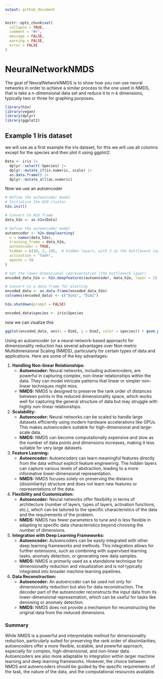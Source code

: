 ```yaml
---
output: github_document
---
```


<!-- README.md is generated from README.Rmd. Please edit that file -->

```r
knitr::opts_chunk$set(
  collapse = TRUE,
  comment = "#>",
  message = FALSE,
  warning = FALSE,
  error = FALSE
)
```

# NeuralNetworkNMDS

<!-- badges: start -->
<!-- badges: end -->

The goal of NeuralNetworkNMDS is to show how you can use neural networks in order to achieve a similar process to the one used in NMDS, that is take a n-dimensional data set and reduce it to n-k dimensions, typically two or three for graphing purposes.

```r
library(h2o)
library(vegan)
library(dplyr)
library(ggplot2)
```

## Example 1 Iris dataset

we will use as a first example the iris dataset, for this we will use all columns except for the species and then plot it using ggplot2:

```r
Data <- iris |> 
  dplyr::select(-Species) |> 
  dplyr::mutate_if(is.numeric, scale) |> 
  as.data.frame() |> 
  dplyr::mutate_all(as.numeric)
```

Now we use an autoencoder

```r
# Define the autoencoder model
# Initialize the H2O cluster
h2o.init()

# Convert to H2O frame
data_h2o <- as.h2o(Data)

# Define the autoencoder model
autoencoder <- h2o.deeplearning(
  x = names(data_h2o),
  training_frame = data_h2o,
  autoencoder = TRUE,
  hidden = c(10, 2, 10),  # hidden layers, with 2 as the bottleneck layer
  activation = "Tanh",
  epochs = 50
)

# Get the lower-dimensional representation (the bottleneck layer)
encoded_data_h2o <- h2o.deepfeatures(autoencoder, data_h2o, layer = 2)

# Convert to a data frame for plotting
encoded_data <- as.data.frame(encoded_data_h2o)
colnames(encoded_data) <- c("Dim1", "Dim2")

h2o.shutdown(prompt = FALSE)

encoded_data$species <- iris$Species
```

now we can visalize this

```r
ggplot(encoded_data, aes(x = Dim1, y = Dim2, color = species)) + geom_point()
```


Using an autoencoder (or a neural network-based approach) for dimensionality reduction has several advantages over Non-metric Multidimensional Scaling (NMDS), particularly for certain types of data and applications. Here are some of the key advantages:

1. **Handling Non-linear Relationships:**
   - **Autoencoder:** Neural networks, including autoencoders, are powerful in capturing complex, non-linear relationships within the data. They can model intricate patterns that linear or simpler non-linear techniques might miss.
   - **NMDS:** NMDS is designed to preserve the rank order of distances between points in the reduced dimensionality space, which works well for capturing the general structure of data but may struggle with highly non-linear relationships.

2. **Scalability:**
   - **Autoencoder:** Neural networks can be scaled to handle large datasets efficiently using modern hardware accelerations like GPUs. This makes autoencoders suitable for high-dimensional and large-scale data.
   - **NMDS:** NMDS can become computationally expensive and slow as the number of data points and dimensions increases, making it less suitable for very large datasets.

3. **Feature Learning:**
   - **Autoencoder:** Autoencoders can learn meaningful features directly from the data without explicit feature engineering. The hidden layers can capture various levels of abstraction, leading to a more informative lower-dimensional representation.
   - **NMDS:** NMDS focuses solely on preserving the distance (dissimilarity) structure and does not learn new features or representations of the data.

4. **Flexibility and Customization:**
   - **Autoencoder:** Neural networks offer flexibility in terms of architecture (number of layers, types of layers, activation functions, etc.), which can be tailored to the specific characteristics of the data and the requirements of the problem.
   - **NMDS:** NMDS has fewer parameters to tune and is less flexible in adapting to specific data characteristics beyond choosing the number of dimensions.

5. **Integration with Deep Learning Frameworks:**
   - **Autoencoder:** Autoencoders can be easily integrated with other deep learning frameworks and methods. This integration allows for further extensions, such as combining with supervised learning tasks, anomaly detection, or generating new data samples.
   - **NMDS:** NMDS is primarily used as a standalone technique for dimensionality reduction and visualization and is not typically integrated into broader machine learning pipelines.

6. **Data Reconstruction:**
   - **Autoencoder:** An autoencoder can be used not only for dimensionality reduction but also for data reconstruction. The decoder part of the autoencoder reconstructs the input data from its lower-dimensional representation, which can be useful for tasks like denoising or anomaly detection.
   - **NMDS:** NMDS does not provide a mechanism for reconstructing the original data from the reduced dimensions.

### Summary

While NMDS is a powerful and interpretable method for dimensionality reduction, particularly suited for preserving the rank order of dissimilarities, autoencoders offer a more flexible, scalable, and powerful approach, especially for complex, high-dimensional, and non-linear data. Autoencoders are also more adaptable to integration within larger machine learning and deep learning frameworks. However, the choice between NMDS and autoencoders should be guided by the specific requirements of the task, the nature of the data, and the computational resources available.
